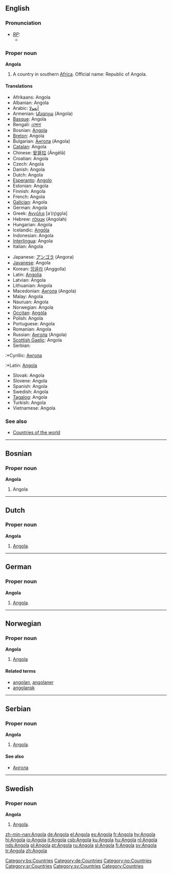==English==

===Pronunciation===
* ''[[RP]]:''
** {{IPA|/æŋˈgəʊlə/}}

===Proper noun===
{{wikipedia}}
'''Angola'''
# A country in southern [[Africa]]. Official name: Republic of Angola.

====Translations====
{{top}}
*Afrikaans: Angola
*Albanian: Angola
*Arabic: [[أنغولا]]
*Armenian: [[Անգոլա]] (Angola)
*[[Basque]]: Angola
*Bengali: [[এঙ্গোলা]]
*Bosnian: [[Angola#Bosnian|Angola]] {{f}}
*[[Breton]]: Angola
*Bulgarian: [[Ангола]] (Angola)
*[[Catalan]]: Angola
*Chinese: [[安哥拉]] (Āngēlā)
*Croatian: Angola {{f}}
*Czech: Angola
*Danish: Angola
*Dutch: Angola
*[[Esperanto]]: [[Angolo]]
*Estonian: Angola
*Finnish: Angola
*French: Angola {{m}}
*[[Galician]]: Angola
*German: Angola
*Greek: [[Αγγόλα]] [aˈ(ŋ)ɡo̞la] {{f}}
*Hebrew: [[אנגולה]] (Angolah)
*Hungarian: Angola
*Icelandic: [[Angóla]]
*Indonesian: Angola
*[[Interlingua]]: Angola
*Italian: Angola {{f}}
{{mid}}
*Japanese: [[アンゴラ]] (Angora)
*[[Javanese]]: Angola
*Korean: [[앙골라]] (Anggolla)
*Latin: [[Angolia]]
*Latvian: Angola
*Lithuanian: Angola
*Macedonian: [[Ангола]] (Angola)
*Malay: Angola
*Nauruan: Angola
*Norwegian: Angola
*[[Occitan]]: [[Angòla]]
*Polish: Angola
*Portuguese: Angola
*Romanian: Angola {{f}}
*Russian: [[Ангола]] {{f}} (Angola)
*[[Scottish Gaelic]]: Angola
*Serbian:
:*Cyrillic: [[Ангола#Serbian|Ангола]] {{f}}
:*Latin: [[Angola#Serbian|Angola]] {{f}}
*Slovak: Angola
*Slovene: Angola
*Spanish: Angola
*Swedish: Angola
*[[Tagalog]]: Angola
*Turkish: Angola
*Vietnamese: Angola
{{bottom}}

===See also===
*[[Countries of the world]]

----
==Bosnian==
===Proper noun===
'''Angola''' {{f}}
#Angola
[[Category:bs:Countries]]

----
==Dutch==
===Proper noun===
'''Angola'''
# [[#English|Angola]].

----
==German==
===Proper noun===
'''Angola'''
# [[#English|Angola]].

[[Category:de:Countries]]

----
==Norwegian==
===Proper noun===
[[Category:no:Countries]]
'''Angola'''
#[[#English|Angola]]

====Related terms====
*[[angolan]], [[angolaner]]
*[[angolansk]]

----
==Serbian==
===Proper noun===
'''Angola''' {{f}}
# [[#English|Angola]].

====See also====
*[[Ангола]]

[[Category:sr:Countries]]

----
==Swedish==
===Proper noun===
'''Angola'''
# [[#English|Angola]].

[[Category:sv:Countries]]


[[Category:Countries]]

[[zh-min-nan:Angola]]
[[de:Angola]]
[[el:Angola]]
[[es:Angola]]
[[fr:Angola]]
[[hy:Angola]]
[[hi:Angola]]
[[io:Angola]]
[[it:Angola]]
[[csb:Angola]]
[[ku:Angola]]
[[hu:Angola]]
[[nl:Angola]]
[[nds:Angola]]
[[pl:Angola]]
[[pt:Angola]]
[[ru:Angola]]
[[sl:Angola]]
[[fi:Angola]]
[[sv:Angola]]
[[tr:Angola]]
[[zh:Angola]]